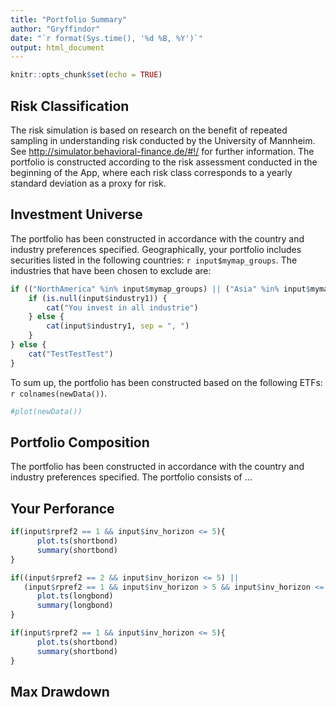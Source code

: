 ```yaml
---
title: "Portfolio Summary"
author: "Gryffindor"
date: "`r format(Sys.time(), '%d %B, %Y')`"
output: html_document
---
```


```r
knitr::opts_chunk$set(echo = TRUE)
```

## Risk Classification

The risk simulation is based on research on the benefit of repeated sampling in understanding risk conducted by the University of Mannheim. See <http://simulator.behavioral-finance.de/#!/> for further information. The portfolio is constructed according to the risk assessment conducted in the beginning of the App, where each risk class corresponds to a yearly standard deviation as a proxy for risk.


## Investment Universe

The portfolio has been constructed in accordance with the country and industry preferences specified. Geographically, your portfolio includes securities listed in the following countries: `r input$mymap_groups`. The industries that have been chosen to exclude are:
```r
if (("NorthAmerica" %in% input$mymap_groups) || ("Asia" %in% input$mymap_groups) || ("Europe" %in% input$mymap_groups)) {
    if (is.null(input$industry1)) {
        cat("You invest in all industrie")
    } else {
        cat(input$industry1, sep = ", ")
    }
} else {
    cat("TestTestTest")
}
```


To sum up, the portfolio has been constructed based on the following ETFs: `r colnames(newData())`.

```r
#plot(newData())
```



## Portfolio Composition

The portfolio has been constructed in accordance with the country and industry preferences specified. The portfolio consists of ...


## Your Perforance

```r
if(input$rpref2 == 1 && input$inv_horizon <= 5){
      plot.ts(shortbond)
      summary(shortbond)
}

if((input$rpref2 == 2 && input$inv_horizon <= 5) ||
   (input$rpref2 == 1 && input$inv_horizon > 5 && input$inv_horizon <= 10)){
      plot.ts(longbond)
      summary(longbond)
}

if(input$rpref2 == 1 && input$inv_horizon <= 5){
      plot.ts(shortbond)
      summary(shortbond)
}
```


## Max Drawdown


